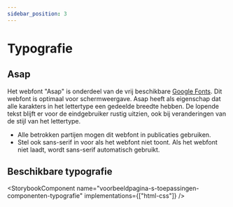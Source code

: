 ```yaml
---
sidebar_position: 3
---
```



# Typografie

## Asap

Het webfont "Asap" is onderdeel van de vrij beschikbare [Google Fonts](https://fonts.google.com/specimen/Asap). Dit webfont is optimaal voor schermweergave. Asap heeft als eigenschap dat alle karakters in het lettertype een gedeelde breedte hebben. De lopende tekst blijft er voor de eindgebruiker rustig uitzien, ook bij veranderingen van de stijl van het lettertype.

- Alle betrokken partijen mogen dit webfont in publicaties gebruiken.
- Stel ook sans-serif in voor als het webfont niet toont. Als het webfont niet laadt, wordt sans-serif automatisch gebruikt.

## Beschikbare typografie

<StorybookComponent name="voorbeeldpagina-s-toepassingen-componenten-typografie" implementations={["html-css"]} />
